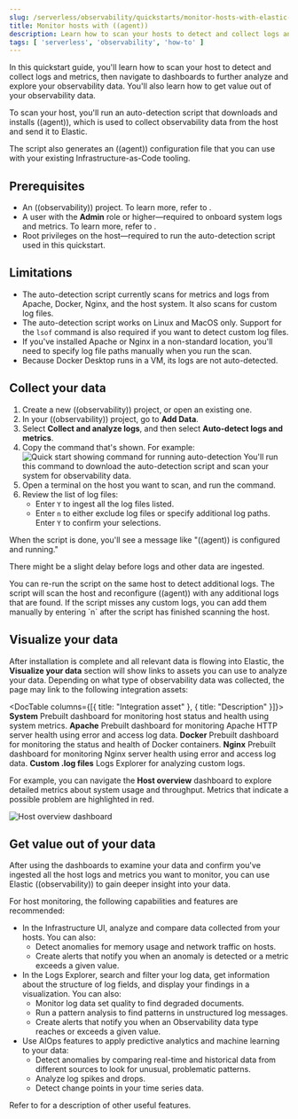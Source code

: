```yaml
---
slug: /serverless/observability/quickstarts/monitor-hosts-with-elastic-agent
title: Monitor hosts with ((agent))
description: Learn how to scan your hosts to detect and collect logs and metrics.
tags: [ 'serverless', 'observability', 'how-to' ]
---
```


<p><DocBadge template="technical preview" /></p>

In this quickstart guide, you'll learn how to scan your host to detect and collect logs and metrics,
then navigate to dashboards to further analyze and explore your observability data.
You'll also learn how to get value out of your observability data.

To scan your host, you'll run an auto-detection script that downloads and installs ((agent)),
which is used to collect observability data from the host and send it to Elastic.

The script also generates an ((agent)) configuration file that you can use with your existing Infrastructure-as-Code tooling.

## Prerequisites

- An ((observability)) project. To learn more, refer to <DocLink slug="/serverless/observability/create-an-observability-project" />.
- A user with the **Admin** role or higher—required to onboard system logs and metrics. To learn more, refer to <DocLink slug="/serverless/general/assign-user-roles" />.
- Root privileges on the host—required to run the auto-detection script used in this quickstart.

## Limitations

- The auto-detection script currently scans for metrics and logs from Apache, Docker, Nginx, and the host system.
   It also scans for custom log files.
- The auto-detection script works on Linux and MacOS only. Support for the `lsof` command is also required if you want to detect custom log files.
- If you've installed Apache or Nginx in a non-standard location, you'll need to specify log file paths manually when you run the scan.
- Because Docker Desktop runs in a VM, its logs are not auto-detected.

## Collect your data

1. <DocLink slug="/serverless/observability/create-an-observability-project">Create a new ((observability)) project</DocLink>, or open an existing one.
1. In your ((observability)) project, go to **Add Data**.
1. Select **Collect and analyze logs**, and then select **Auto-detect logs and metrics**.
1. Copy the command that's shown. For example:
  ![Quick start showing command for running auto-detection](../images/quickstart-autodetection-command.png)
  You'll run this command to download the auto-detection script and scan your system for observability data.
1. Open a terminal on the host you want to scan, and run the command.
1. Review the list of log files:
    - Enter `Y` to ingest all the log files listed.
    - Enter `n` to either exclude log files or specify additional log paths. Enter `Y` to confirm your selections.

  When the script is done, you'll see a message like "((agent)) is configured and running."

There might be a slight delay before logs and other data are ingested.

<DocCallOut title="Need to scan your host again?">
  You can re-run the script on the same host to detect additional logs.
  The script will scan the host and reconfigure ((agent)) with any additional logs that are found.
  If the script misses any custom logs, you can add them manually by entering `n` after the script has finished scanning the host.
</DocCallOut>

## Visualize your data

After installation is complete and all relevant data is flowing into Elastic,
the **Visualize your data** section will show links to assets you can use to analyze your data.
Depending on what type of observability data was collected,
the page may link to the following integration assets:

<DocTable columns={[{ title: "Integration asset" }, { title: "Description" }]}>
  <DocRow>
    <DocCell>**System**</DocCell>
    <DocCell>Prebuilt dashboard for monitoring host status and health using system metrics.</DocCell>
  </DocRow>
  <DocRow>
    <DocCell>**Apache**</DocCell>
    <DocCell>Prebuilt dashboard for monitoring Apache HTTP server health using error and access log data.</DocCell>
  </DocRow>
  <DocRow>
    <DocCell>**Docker**</DocCell>
    <DocCell>Prebuilt dashboard for monitoring the status and health of Docker containers.</DocCell>
  </DocRow>
  <DocRow>
    <DocCell>**Nginx**</DocCell>
    <DocCell>Prebuilt dashboard for monitoring Nginx server health using error and access log data.</DocCell>
  </DocRow>
  <DocRow>
    <DocCell>**Custom .log files**</DocCell>
    <DocCell>Logs Explorer for analyzing custom logs.</DocCell>
  </DocRow>
</DocTable>

For example, you can navigate the **Host overview** dashboard to explore detailed metrics about system usage and throughput.
Metrics that indicate a possible problem are highlighted in red.

![Host overview dashboard](../images/quickstart-host-overview.png)

## Get value out of your data

After using the dashboards to examine your data and confirm you've ingested all the host logs and metrics you want to monitor,
you can use Elastic ((observability)) to gain deeper insight into your data.

For host monitoring, the following capabilities and features are recommended:

- In the <DocLink slug="/serverless/observability/infrastructure-monitoring">Infrastructure UI</DocLink>, analyze and compare data collected from your hosts.
You can also:
  - <DocLink slug="/serverless/observability/detect-metric-anomalies">Detect anomalies</DocLink> for memory usage and network traffic on hosts.
  - <DocLink slug="/serverless/observability/alerting">Create alerts</DocLink> that notify you when an anomaly is detected or a metric exceeds a given value.
- In the <DocLink slug="/serverless/observability/discover-and-explore-logs">Logs Explorer</DocLink>, search and filter your log data,
get information about the structure of log fields, and display your findings in a visualization.
You can also:
  - <DocLink slug="/serverless/observability/monitor-datasets">Monitor log data set quality</DocLink> to find degraded documents.
  - <DocLink slug="/serverless/observability/run-log-pattern-analysis">Run a pattern analysis</DocLink> to find patterns in unstructured log messages.
  - <DocLink slug="/serverless/observability/alerting">Create alerts</DocLink> that notify you when an Observability data type reaches or exceeds a given value.
- Use <DocLink slug="/serverless/observability/aiops">AIOps features</DocLink> to apply predictive analytics and machine learning to your data:
  - <DocLink slug="/serverless/observability/aiops-detect-anomalies">Detect anomalies</DocLink> by comparing real-time and historical data from different sources to look for unusual, problematic patterns.
  - <DocLink slug="/serverless/observability/aiops-analyze-spikes">Analyze log spikes and drops</DocLink>.
  - <DocLink slug="/serverless/observability/aiops-detect-change-points">Detect change points</DocLink> in your time series data.

Refer to <DocLink slug="/serverless/observability/serverless-observability-overview"/> for a description of other useful features.
